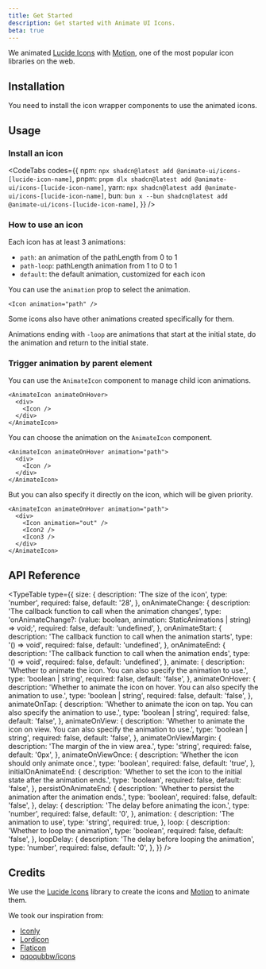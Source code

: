```yaml
---
title: Get Started
description: Get started with Animate UI Icons.
beta: true
---
```



We animated [Lucide Icons](https://lucide.dev) with [Motion](https://motion.dev), one of the most popular icon libraries on the web.

## Installation

You need to install the icon wrapper components to use the animated icons.

<ComponentInstallation name="icons-icon" />

## Usage

### Install an icon

<CodeTabs
  codes={{
    npm: `npx shadcn@latest add @animate-ui/icons-[lucide-icon-name]`,
    pnpm: `pnpm dlx shadcn@latest add @animate-ui/icons-[lucide-icon-name]`,
    yarn: `npx shadcn@latest add @animate-ui/icons-[lucide-icon-name]`,
    bun: `bun x --bun shadcn@latest add @animate-ui/icons-[lucide-icon-name]`,
  }}
/>

### How to use an icon

Each icon has at least 3 animations:

- `path`: an animation of the pathLength from 0 to 1
- `path-loop`: pathLength animation from 1 to 0 to 1
- `default`: the default animation, customized for each icon

You can use the `animation` prop to select the animation.

```tsx
<Icon animation="path" />
```

Some icons also have other animations created specifically for them.

<div className="grid lg:grid-cols-3 sm:grid-cols-2 grid-cols-1 gap-4">
  <IconShowcase icon={ArrowRight} animation="default-loop" loop loopDelay={2} />
  <IconShowcase
    icon={ArrowRight}
    animation="pointing-loop"
    loop
    loopDelay={2}
  />
  <IconShowcase icon={ArrowRight} animation="out" loop loopDelay={2} />
</div>

Animations ending with `-loop` are animations that start at the initial state, do the animation and return to the initial state.

<div className="grid sm:grid-cols-2 grid-cols-1 gap-4">
  <IconShowcase icon={ArrowRight} animation="pointing" loop loopDelay={2} />
  <IconShowcase
    icon={ArrowRight}
    animation="pointing-loop"
    loop
    loopDelay={2}
  />
</div>

### Trigger animation by parent element

You can use the `AnimateIcon` component to manage child icon animations.

```tsx
<AnimateIcon animateOnHover>
  <div>
    <Icon />
  </div>
</AnimateIcon>
```

You can choose the animation on the `AnimateIcon` component.

```tsx
<AnimateIcon animateOnHover animation="path">
  <div>
    <Icon />
  </div>
</AnimateIcon>
```

But you can also specify it directly on the icon, which will be given priority.

```tsx
<AnimateIcon animateOnHover animation="path">
  <div>
    <Icon animation="out" />
    <Icon2 />
    <Icon3 />
  </div>
</AnimateIcon>
```

## API Reference

<TypeTable
  type={{
    size: {
      description: 'The size of the icon',
      type: 'number',
      required: false,
      default: '28',
    },
    onAnimateChange: {
      description: 'The callback function to call when the animation changes',
      type: 'onAnimateChange?: (value: boolean, animation: StaticAnimations | string) => void;',
      required: false,
      default: 'undefined',
    },
    onAnimateStart: {
      description: 'The callback function to call when the animation starts',
      type: '() => void',
      required: false,
      default: 'undefined',
    },
    onAnimateEnd: {
      description: 'The callback function to call when the animation ends',
      type: '() => void',
      required: false,
      default: 'undefined',
    },
    animate: {
      description:
        'Whether to animate the icon. You can also specify the animation to use.',
      type: 'boolean | string',
      required: false,
      default: 'false',
    },
    animateOnHover: {
      description:
        'Whether to animate the icon on hover. You can also specify the animation to use.',
      type: 'boolean | string',
      required: false,
      default: 'false',
    },
    animateOnTap: {
      description:
        'Whether to animate the icon on tap. You can also specify the animation to use.',
      type: 'boolean | string',
      required: false,
      default: 'false',
    },
    animateOnView: {
      description:
        'Whether to animate the icon on view. You can also specify the animation to use.',
      type: 'boolean | string',
      required: false,
      default: 'false',
    },
    animateOnViewMargin: {
      description: 'The margin of the in view area.',
      type: 'string',
      required: false,
      default: '0px',
    },
    animateOnViewOnce: {
      description: 'Whether the icon should only animate once.',
      type: 'boolean',
      required: false,
      default: 'true',
    },
    initialOnAnimateEnd: {
      description:
        'Whether to set the icon to the initial state after the animation ends.',
      type: 'boolean',
      required: false,
      default: 'false',
    },
    persistOnAnimateEnd: {
      description: 'Whether to persist the animation after the animation ends.',
      type: 'boolean',
      required: false,
      default: 'false',
    },
    delay: {
      description: 'The delay before animating the icon.',
      type: 'number',
      required: false,
      default: '0',
    },
    animation: {
      description: 'The animation to use',
      type: 'string',
      required: true,
    },
    loop: {
      description: 'Whether to loop the animation',
      type: 'boolean',
      required: false,
      default: 'false',
    },
    loopDelay: {
      description: 'The delay before looping the animation',
      type: 'number',
      required: false,
      default: '0',
    },
  }}
/>

## Credits

We use the [Lucide Icons](https://lucide.dev) library to create the icons and [Motion](https://motion.dev) to animate them.

We took our inspiration from:

- [Iconly](https://iconly.pro/)
- [Lordicon](https://lordicon.com/)
- [Flaticon](https://www.flaticon.com/)
- [pqoqubbw/icons](https://icons.pqoqubbw.dev/)
